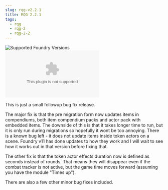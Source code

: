 ```yaml
---
slug: rqg-v2.2.1
title: RQG 2.2.1
tags:
  - rqg
  - rqg-2
  - rqg-2-2
---
```


![Supported Foundry Versions](https://img.shields.io/endpoint?url=https://foundryshields.com/version?url=https://github.com/sun-dragon-cult/fvtt-system-rqg/releases/download/v2.2.1/system.json)
![Download Count](https://img.shields.io/github/downloads/sun-dragon-cult/fvtt-system-rqg/v2.2.1/rqg.zip)

This is just a small followup bug fix release.

The major fix is that the pre migration form now updates items in compendiums, both item compendium
packs and actor pack with embedded items. The downside of this is that it takes longer time to run,
but it is only run during migrations so hopefully it wont be too annoying. There is a known bug
left - it does not update items inside token actors on a scene. Foundry v11 has done updates to how
they work and I will wait to see how it works out in that version before fixing that.

The other fix is that the token actor effects duration now is defined as seconds instead of rounds.
That means they will disappear even if the combat tracker is not active, but the game time moves
forward (assuming you have the module "Times up").

There are also a few other minor bug fixes included.
